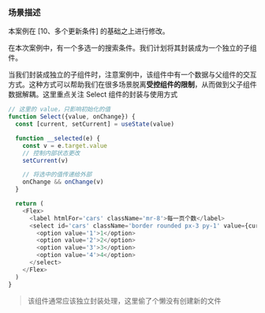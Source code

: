 
<MainCase />

### 场景描述

本案例在 [10、多个更新条件] 的基础之上进行修改。


在本次案例中，有一个多选一的搜索条件。我们计划将其封装成为一个独立的子组件。


当我们封装成独立的子组件时，注意案例中，该组件中有一个数据与父组件的交互方式。这种方式可以帮助我们在很多场景脱离**受控组件的限制**，从而做到父子组件数据解耦。这里重点关注 Select 组件的封装与使用方式

```js
// 这里的 value，只影响初始化的值
function Select({value, onChange}) {
  const [current, setCurrent] = useState(value)

  function __selected(e) {
    const v = e.target.value
    // 控制内部状态更改
    setCurrent(v)

    // 将选中的值传递给外部
    onChange && onChange(v)
  }

  return (
    <Flex>
      <label htmlFor='cars' className='mr-8'>每一页个数</label>
      <select id='cars' className='border rounded px-3 py-1' value={current} onChange={__selected}>
        <option value='1'>1</option>
        <option value='2'>2</option>
        <option value='3'>3</option>
        <option value='4'>4</option>
      </select>
    </Flex>
  )
}
```

> 该组件通常应该独立封装处理，这里偷了个懒没有创建新的文件
